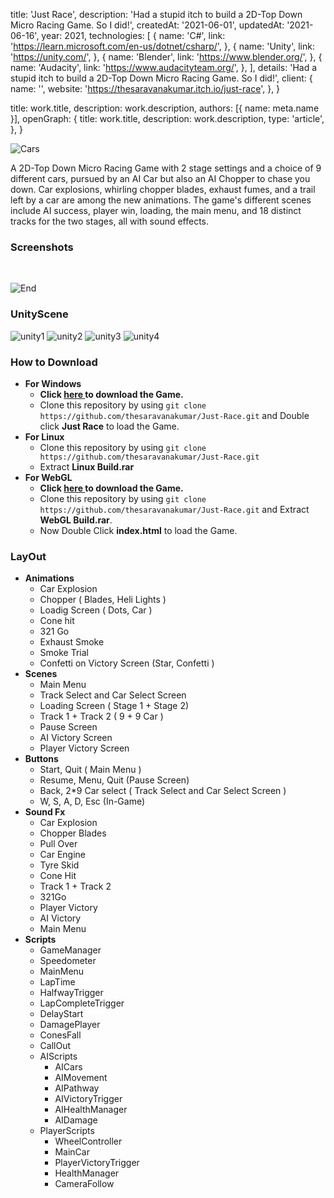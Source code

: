 

  title: 'Just Race',
  description:
    'Had a stupid itch to build a 2D-Top Down Micro Racing Game. So I did!',
  createdAt: '2021-06-01',
  updatedAt: '2021-06-16',
  year: 2021,
  technologies: [
    {
      name: 'C#',
      link: 'https://learn.microsoft.com/en-us/dotnet/csharp/',
    },
    {
      name: 'Unity',
      link: 'https://unity.com/',
    },
    {
      name: 'Blender',
      link: 'https://www.blender.org/',
    },
    {
      name: 'Audacity',
      link: 'https://www.audacityteam.org/',
    },
  ],
  details:
    'Had a stupid itch to build a 2D-Top Down Micro Racing Game. So I did!',
  client: {
    name: '',
    website: 'https://thesaravanakumar.itch.io/just-race',
  },
}

  title: work.title,
  description: work.description,
  authors: [{ name: meta.name }],
  openGraph: {
    title: work.title,
    description: work.description,
    type: 'article',
  },
}




<img 
  src="/croppedgif.gif"
  alt="Cars"
/>

A 2D-Top Down Micro Racing Game with 2 stage settings and a choice of 9 different cars, pursued by an AI Car but also an AI Chopper to chase you down. Car explosions, whirling chopper blades, exhaust fumes, and a trail left by a car are among the new animations. The game's different scenes include AI success, player win, loading, the main menu, and 18 distinct tracks for the two stages, all with sound effects.

### **Screenshots**

<br />


<img 
  src={end.src} 
  alt="End"
/>

### **UnityScene**

<img 
  src={unity1.src} 
  alt="unity1"
/>
<img 
  src={unity2.src} 
  alt="unity2"
/>
<img 
  src={unity3.src} 
  alt="unity3"
/>
<img 
  src={unity4.src} 
  alt="unity4"
/>

### **How to Download**
- **For Windows**
  - <b> Click <a href = "https://thesaravanakumar.itch.io/just-race">here </a>to download the Game.</b>
  - Clone this repository by using `git clone https://github.com/thesaravanakumar/Just-Race.git` and Double click **Just Race** to load the Game.
- **For Linux**
  - Clone this repository by using `git clone https://github.com/thesaravanakumar/Just-Race.git`
  - Extract **Linux Build.rar**
- **For WebGL**
  - <b> Click <a href = "https://thesaravanakumar.itch.io/just-race">here </a>to download the Game.</b>
  - Clone this repository by using `git clone https://github.com/thesaravanakumar/Just-Race.git` and Extract **WebGL Build.rar**.
  - Now Double Click **index.html** to load the Game.
 
### **LayOut**
- **Animations**
  - Car Explosion
  - Chopper ( Blades, Heli Lights )
  - Loadig Screen ( Dots, Car )
  - Cone hit
  - 321 Go
  - Exhaust Smoke
  - Smoke Trial
  - Confetti on Victory Screen (Star, Confetti )
- **Scenes**
  - Main Menu
  - Track Select and Car Select Screen
  - Loading Screen ( Stage 1 + Stage 2)
  - Track 1 + Track 2 ( 9 + 9 Car )
  - Pause Screen
  - AI Victory Screen
  - Player Victory Screen
- **Buttons**
  - Start, Quit ( Main Menu )
  - Resume, Menu, Quit (Pause Screen)
  - Back, 2*9 Car select ( Track Select and Car Select Screen )
  - W, S, A, D, Esc (In-Game)
- **Sound Fx**
  - Car Explosion
  - Chopper Blades
  - Pull Over
  - Car Engine
  - Tyre Skid
  - Cone Hit
  - Track 1 + Track 2
  - 321Go
  - Player Victory
  - AI Victory
  - Main Menu
- **Scripts**
  - GameManager
  - Speedometer
  - MainMenu
  - LapTime
  - HalfwayTrigger
  - LapCompleteTrigger
  - DelayStart
  - DamagePlayer
  - ConesFall
  - CallOut
  - AIScripts
    - AICars
    - AIMovement
    - AIPathway
    - AIVictoryTrigger
    - AIHealthManager
    - AIDamage
  - PlayerScripts
    - WheelController
    - MainCar
    - PlayerVictoryTrigger
    - HealthManager
    - CameraFollow

